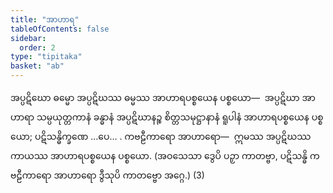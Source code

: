 ```yaml
---
title: "အာဟာရ"
tableOfContents: false
sidebar:
  order: 2
type: "tipitaka"
basket: "ab"
---
```



<DynamicBreadcrumb />

<Division number="80">

<Paragraph number="720">
အပ္ပဋိဃော ဓမ္မော အပ္ပဋိဃဿ ဓမ္မဿ အာဟာရပစ္စယေန ပစ္စယော—  အပ္ပဋိဃာ အာဟာရာ သမ္ပယုတ္တကာနံ ခန္ဓာနံ အပ္ပဋိဃာနဉ္စ စိတ္တသမုဋ္ဌာနာနံ ရူပါနံ အာဟာရပစ္စယေန ပစ္စယော; ပဋိသန္ဓိက္ခဏေ …ပေ… . <Emphasis>ကဗဠီကာရော အာဟာရော</Emphasis>—  ဣမဿ အပ္ပဋိဃဿ ကာယဿ အာဟာရပစ္စယေန ပစ္စယော. (အဝသေသာ ဒွေပိ ပဉှာ ကာတဗ္ဗာ, ပဋိသန္ဓိ ကဗဠီကာရော အာဟာရော ဒွီသုပိ ကာတဗ္ဗော အဂ္ဂေ.) (3)
</Paragraph>
</Division>